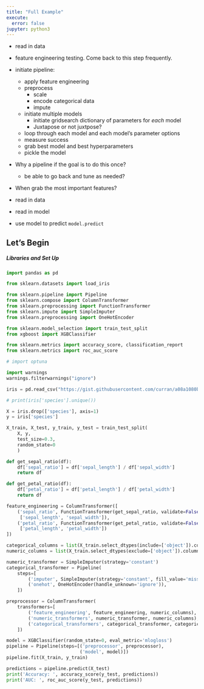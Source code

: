 ```yaml
---
title: "Full Example"
execute: 
  error: false
jupyter: python3
---
```



- read in data
- feature engineering testing. Come back to this step frequently.  
- initiate pipeline:
    - apply feature engineering
    - preprocess 
        - scale 
        - encode categorical data
        - impute
    - initiate multiple models
        - initiate gridsearch dictionary of parameters for _each_ model
        - Juxtapose or not juxtpose?
    - loop through each model and each model's parameter options
    - measure success 
    - grab best model and best hyperparameters
    - pickle the model

- Why a pipeline if the goal is to do this once?
    - be able to go back and tune as needed?
- When grab the most important features?


- read in data
- read in model
- use model to predict `model.predict`


## Let's Begin

##### Libraries and Set Up
```python
import pandas as pd

from sklearn.datasets import load_iris

from sklearn.pipeline import Pipeline
from sklearn.compose import ColumnTransformer
from sklearn.preprocessing import FunctionTransformer
from sklearn.impute import SimpleImputer
from sklearn.preprocessing import OneHotEncoder

from sklearn.model_selection import train_test_split
from xgboost import XGBClassifier

from sklearn.metrics import accuracy_score, classification_report
from sklearn.metrics import roc_auc_score

# import optuna

import warnings
warnings.filterwarnings("ignore")
```



```python
iris = pd.read_csv("https://gist.githubusercontent.com/curran/a08a1080b88344b0c8a7/raw/0e7a9b0a5d22642a06d3d5b9bcbad9890c8ee534/iris.csv").assign(species = lambda x: x['species'].map({"setosa": 0, "versicolor": 1, "virginica": 2}))

# print(iris['species'].unique())

```

```python
X = iris.drop(['species'], axis=1)
y = iris['species']

X_train, X_test, y_train, y_test = train_test_split(
    X, y, 
    test_size=0.3, 
    random_state=0
    )
```

```python
def get_sepal_ratio(df):
    df['sepal_ratio'] = df['sepal_length'] / df['sepal_width'] 
    return df

def get_petal_ratio(df):
    df['petal_ratio'] = df['petal_length'] / df['petal_width']
    return df
```

```python
feature_engineering = ColumnTransformer([
    ('sepal_ratio', FunctionTransformer(get_sepal_ratio, validate=False),
     ['sepal_length', 'sepal_width']),
    ('petal_ratio', FunctionTransformer(get_petal_ratio, validate=False),
     ['petal_length', 'petal_width'])
])
```

```python
categorical_columns = list(X_train.select_dtypes(include=['object']).columns.values.tolist())
numeric_columns = list(X_train.select_dtypes(exclude=['object']).columns.values.tolist())

numeric_transformer = SimpleImputer(strategy='constant')
categorical_transformer = Pipeline(
    steps=[
        ('imputer', SimpleImputer(strategy='constant', fill_value='missing')),
        ('onehot', OneHotEncoder(handle_unknown='ignore')),
    ])
```

```python
preprocessor = ColumnTransformer(
    transformers=[
        ('feature_engineering', feature_engineering, numeric_columns),
        ('numeric_transformers', numeric_transformer, numeric_columns),
        ('categorical_transformers', categorical_transformer, categorical_columns),
    ])
```

```python
model = XGBClassifier(random_state=0, eval_metric='mlogloss')
pipeline = Pipeline(steps=[('preprocessor', preprocessor),
                           ('model', model)])
pipeline.fit(X_train, y_train)
```

```python
predictions = pipeline.predict(X_test)
print('Accuracy: ', accuracy_score(y_test, predictions))
print('AUC: ', roc_auc_score(y_test, predictions))
```